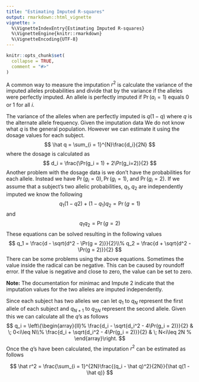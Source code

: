 ```yaml
---
title: "Estimating Imputed R-squares"
output: rmarkdown::html_vignette
vignette: >
  %\VignetteIndexEntry{Estimating Imputed R-squares}
  %\VignetteEngine{knitr::rmarkdown}
  %\VignetteEncoding{UTF-8}
---
```


```r
knitr::opts_chunk$set(
  collapse = TRUE,
  comment = "#>"
)
```

A common way to measure the imputation $r^2$ is calculate the variance of the imputed alleles probabilities and divide that by the variance if the alleles were perfectly imputed. An allele is perfectly imputed if $\Pr(a_i = 1)$ equals 0 or 1 for all $i$.

The variance of the alleles when are perfectly imputed is $q(1-q)$ where $q$ is the alternate allele frequency. Given the imputation data We do not know what $q$ is the general population. However we can estimate it using the dosage values for each subject.
$$
\hat q = \sum_{i = 1}^{N}\frac{d_i}{2N}
$$
where the dosage is calculated as
$$
d_i = \frac{\Pr(g_i = 1) + 2\Pr(g_i=2)}{2}
$$
Another problem with the dosage data is we don't have the probabilities for each allele. Instead we have $\Pr(g_i=0), \Pr(g_i=1),$ and $\Pr(g_i=2)$. If we assume that a subject's two allelic probabilities, $q_1, q_2$ are independently imputed we know the following
$$
q_1(1-q2) + (1-q_1)q_2 = \Pr(g=1)
$$
and
$$
q_1 q_2 = \Pr(g=2)
$$
These equations can be solved resulting in the following values
$$
q_1 = \frac{d - \sqrt{d^2 - \Pr(g = 2)}}{2}\\%
q_2 = \frac{d + \sqrt{d^2 - \Pr(g = 2)}}{2}
$$
There can be some problems using the above equations. Sometimes the value inside the radical can be negative. This can be caused by roundoff error. If the value is negative and close to zero, the value can be set to zero.

**Note:** The documentation for minimac and Impute 2 indicate that the imputation values for the two alleles are imputed independently.

Since each subject has two alleles we can let $q_1$ to $q_N$ represent the first allele of each subject and $q_{N+1}$ to $q_{2N}$ represent the second allele. Given this we can calculate all the $q$'s as follows
$$
q_i = \left\{\begin{array}{ll}%
\frac{d_i - \sqrt{d_i^2 - 4\Pr(g_i = 2)}}{2} & \; 0<i\leq N\\%
\frac{d_i + \sqrt{d_i^2 - 4\Pr(g_i = 2)}}{2} & \; N<i\leq 2N %
\end{array}\right.
$$
Once the $q$'s have been calculated, the imputation $r^2$ can be estimated as follows

$$
\hat r^2 = \frac{\sum_{i = 1}^{2N}\frac{(q_i - \hat q)^2}{2N}}{\hat q(1 - \hat q)}
$$
